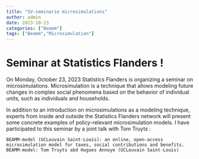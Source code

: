 ```yaml
---
title: "SV-seminarie microsimulations"
author: admin
date: 2023-10-23
categories: ["Beamm"]
tags: ["Beamm","Microsimulation"]
---
```


# Seminar at Statistics Flanders ! 

On Monday, October 23, 2023 Statistics Flanders is organizing a seminar on microsimulations. Microsimulation is a technique that allows modeling future changes in complex social phenomena based on the behavior of individual units, such as individuals and households.

In addition to an introduction on microsimulations as a modeling technique, experts from inside and outside the Statistics Flanders network will present some concrete examples of policy-relevant microsimulation models. I have participated to this seminar by a joint talk with Tom Truyts : 

    BEAMM-model (UCLouvain Saint-Louis): an online, open-access microsimulation model for taxes, social contributions and benefits.
    BEAMM-model: Tom Truyts abd Hugues Annoye (UCLouvain Saint-Louis)